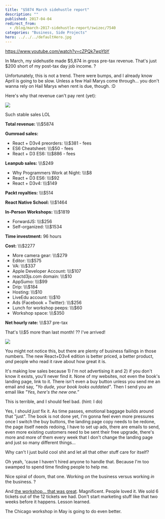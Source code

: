 ```yaml
---
title: "$5874 March sidehustle report"
description: ""
published: 2017-04-04
redirect_from:
  - /blog/march-2017-sidehustle-report/swizec/7540
categories: "Business, Side Projects"
hero: ../../../defaultHero.jpg
---
```


https://www.youtube.com/watch?v=cZPQk7wpYbY

In March, my sidehustle made $5,874 in gross pre-tax revenue. That's just $200 short of my post-tax day job income. ?

Unfortunately, this is not a trend. There were bumps, and I already know April is going to be slow. Unless a few Hail Marys come through… you don't wanna rely on Hail Marys when rent is due, though. :D

Here's why that revenue can't pay rent (yet):

![](https://swizec.com/blog/wp-content/uploads/2017/04/gumroad-screenshot.png)

Such stable sales LOL

**Total revenue:** \\\\\\\$5874

**Gumroad sales:**

- React + D3v4 preorders: \\\\\\\$381 - fees
- ES6 Cheatsheet: \\\\\\\$50 - fees
- React + D3 ES6: \\\\\\\$886 - fees

**Leanpub sales:** \\\\\\\$249

- Why Programmers Work at Night: \\\\\\\$8
- React + D3 ES6: \\\\\\\$92
- React + D3v4: \\\\\\\$149

**Packt royalties:** \\\\\\\$514

**React Native School:** \\\\\\\$1464

**In-Person Workshops:** \\\\\\\$1819

- ForwardJS: \\\\\\\$256
- Self-organized: \\\\\\\$1534

**Time investment:** 96 hours

**Cost:** \\\\\\\$2277

- More camera gear: \\\\\\\$279
- Editor: \\\\\\\$575
- VA: \\\\\\\$337
- Apple Developer Account: \\\\\\\$107
- reactd3js.com domain: \\\\\\\$10
- AppSumo: \\\\\\\$99
- Drip: \\\\\\\$184
- Hosting: \\\\\\\$10
- LiveEdu account: \\\\\\\$10
- Ads (Facebook + Twitter): \\\\\\\$256
- Lunch for workshop peeps: \\\\\\\$60
- Workshop space: \\\\\\\$350

**Net hourly rate:** \\\\\\\$37 pre-tax

That's \\\\\\\$5 more than last month! ?? I've arrived!

![](./img/ZPFQVis9WAAcE.gif)

You might not notice this, but there are plenty of business failings in those numbers. The new React+D3v4 edition is better priced, a better product, _and_ people who read it rave about how great it is.

It's making low sales because 1) I'm not advertising it and 2) if you don't know it exists, you'll never find it. None of my websites, not even the book's landing page, link to it. There isn't even a buy button unless you send me an email and say, _"Yo dude, your book looks outdated"_. Then I send you an email like _"Yes, here's the new one.”_

This is terrible, and I should feel bad. (hint: I do)

Yes, I should _just_ fix it. As time passes, emotional baggage builds around that "just". The book is not done yet, I'm gonna feel even more pressures once I switch the buy buttons, the landing page copy needs to be redone, the page itself needs redoing, I have to set up ads, there are emails to send, even more existing customers need to be sent their free upgrade, there's more and more of them every week that I don't change the landing page and just so many different things…

Why can't I just build cool shit and let all that other stuff care for itself?

Oh yeah, 'cause I haven't hired anyone to handle that. Because I'm too swamped to spend time finding people to help me.

Nice spiral of doom, that one. Working _on_ the business versus working _in_ the business. ?

And [the workshop… that was great](http://swizec.com/blog/boutique-react-d3v4-workshop/swizec/7519). Magnificent. People loved it. We sold 6 tickets out of the 12 tickets we had. Don't start marketing stuff like that two weeks before it happens. Lesson learned.

The Chicago workshop in May is going to do even better.
